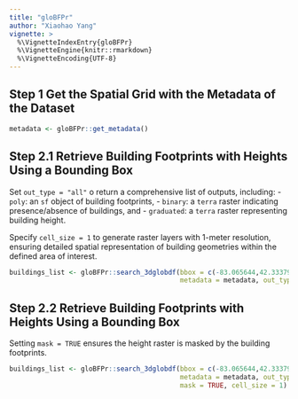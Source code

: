 ```yaml
---
title: "gloBFPr"
author: "Xiaohao Yang"
vignette: >
  %\VignetteIndexEntry{gloBFPr}
  %\VignetteEngine{knitr::rmarkdown}
  %\VignetteEncoding{UTF-8}
---
```


## Step 1 Get the Spatial Grid with the Metadata of the Dataset

```r
metadata <- gloBFPr::get_metadata()
```

## Step 2.1 Retrieve Building Footprints with Heights Using a Bounding Box

Set `out_type = "all"` o return a comprehensive list of outputs, including:
- `poly`: an `sf` object of building footprints,
- `binary`: a `terra` raster indicating presence/absence of buildings, and
- `graduated`: a `terra` raster representing building height.

Specify `cell_size = 1` to generate raster layers with 1-meter resolution, ensuring detailed spatial representation of building geometries within the defined area of interest.

```r
buildings_list <- gloBFPr::search_3dglobdf(bbox = c(-83.065644,42.333792,-83.045217,42.346988), 
                                           metadata = metadata, out_type = "all", cell_size = 1)
```

## Step 2.2 Retrieve Building Footprints with Heights Using a Bounding Box

Setting `mask = TRUE` ensures the height raster is masked by the building footprints.

```r
buildings_list <- gloBFPr::search_3dglobdf(bbox = c(-83.065644,42.333792,-83.045217,42.346988), 
                                           metadata = metadata, out_type = "all", 
                                           mask = TRUE, cell_size = 1)
```
